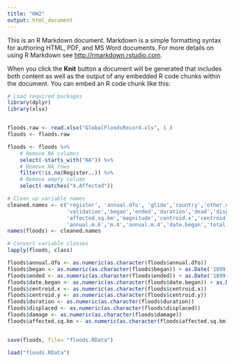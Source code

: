```yaml
---
title: "HW2"
output: html_document
---
```


This is an R Markdown document. Markdown is a simple formatting syntax for authoring HTML, PDF, and MS Word documents. For more details on using R Markdown see <http://rmarkdown.rstudio.com>.

When you click the **Knit** button a document will be generated that includes both content as well as the output of any embedded R code chunks within the document. You can embed an R code chunk like this:

```r
# Load required packages
library(dplyr)
library(xlsx)


floods.raw <- read.xlsx("GlobalFloodsRecord.xls", 1 )
floods <- floods.raw

floods <- floods %>% 
    # Remove NA columns
    select(-starts_with("NA")) %>%
    # Remove NA rows  
    filter(!is.na(Register..)) %>%
    # Remove empty column
    select(-matches("X.Affected"))

# Clean up variable names
cleaned.names <- c('register', 'annual.dfo', 'glide','country','other.nations.affected','locations',
                   'validation','began','ended','duration','dead','displaced','damage','main.cause','severity',
                   'affected.sq.km','magnitude','centroid.x','centroid.y','news', 'm.6',
                   'annual.m.6','m.4','annual.m.4','date.began','total.m.6','total.m.4','notes')
names(floods) <- cleaned.names

# Convert variable classes
lapply(floods, class)

floods$annual.dfo <- as.numeric(as.character(floods$annual.dfo))
floods$began <- as.numeric(as.character(floods$began)) + as.Date('1899-12-30')
floods$ended <- as.numeric(as.character(floods$ended)) + as.Date('1899-12-30')
floods$date.began <- as.numeric(as.character(floods$date.began)) + as.Date('1899-12-30')
floods$centroid.x <- as.numeric(as.character(floods$centroid.x))
floods$centroid.y <- as.numeric(as.character(floods$centroid.y))
floods$duration <- as.numeric(as.character(floods$duration))
floods$displaced <- as.numeric(as.character(floods$displaced))
floods$damage <- as.numeric(as.character(floods$damage))
floods$affected.sq.km <- as.numeric(as.character(floods$affected.sq.km))


save(floods, file= "floods.RData")

load("floods.RData")
```